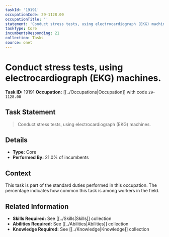 ```yaml
---
taskId: '19191'
occupationCode: 29-1128.00
occupationTitle: ''
statement: 'Conduct stress tests, using electrocardiograph (EKG) machines.'
taskType: Core
incumbentsResponding: 21
collection: Tasks
source: onet
---
```

# Conduct stress tests, using electrocardiograph (EKG) machines.

**Task ID:** 19191
**Occupation:** [[../Occupations|Occupation]] with code `29-1128.00`

## Task Statement

> Conduct stress tests, using electrocardiograph (EKG) machines.

## Details

- **Type:** Core
- **Performed By:** 21.0% of incumbents

## Context

This task is part of the standard duties performed in this occupation. The percentage indicates how common this task is among workers in the field.

## Related Information

- **Skills Required:** See [[../Skills|Skills]] collection
- **Abilities Required:** See [[../Abilities|Abilities]] collection
- **Knowledge Required:** See [[../Knowledge|Knowledge]] collection
